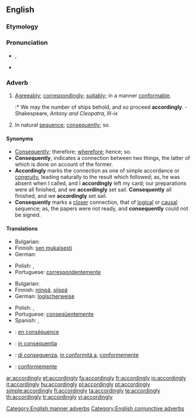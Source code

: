 ==English==

===Etymology===
{{suffix|according|ly}}

===Pronunciation===
* {{a|UK}} {{IPA|/əˈkɔː(ɹ).dɪŋ.li/}}, {{SAMPA|/@"kO:(r\).dIn.li/}}
* {{audio|en-us-accordingly.ogg|Audio (US)}}

===Adverb===
{{en-adv}}

# {{context|manner}} [[agreeably|Agreeably]]; [[correspondingly]]; [[suitably]]; in a manner [[conformable]].
#:* We may the number of ships behold, and so proceed '''accordingly'''. - Shakespeare, ''Antony and Cleopatra, III-ix''
# {{context|conjunctive}} In natural [[sequence]]; [[consequently]]; so.

====Synonyms====
* [[consequently|Consequently]]; therefore; [[wherefore]]; hence; so.
* '''Consequently''', indicates a connection between two things, the latter of which is done on account of the former.
* '''Accordingly''' marks the connection as one of simple accordance or [[congruity]], leading naturally to the result which followed; as, he was absent when I called, and I '''accordingly''' left my card; our preparations were all finished, and we '''accordingly''' set sail. '''Consequently''' all finished, and we '''accordingly''' set sail.
* '''Consequently''' marks a [[closer]] connection, that of [[logical]] or [[causal]] sequence; as, the papers were not ready, and '''consequently''' could not be signed.

====Translations====
{{trans-top|Agreeably; correspondingly; suitably; in a manner conformable}}
* Bulgarian: {{t|bg|съответно}}
* Finnish: [[sen mukaisesti]]
* German: {{t+|de|dementsprechend}}
{{trans-mid}}
* Polish: {{t|pl|odpowiednio}}, {{t|pl|stosownie}}
* Portuguese: [[correspondentemente]]
{{trans-bottom}}

{{trans-top|In natural sequence; consequently; so}}
* Bulgarian: {{t|bg|следователно}}
* Finnish: [[niinpä]], [[siispä]]
* German: [[logischerweise]]
{{trans-mid}}
* Polish: {{t+|pl|więc}}, {{t|pl|zatem}}
* Portuguese: [[conseqüentemente]]
* Spanish: {{t|es|por consiguiente}}, {{t-|es|consecuentemente}}
{{trans-bottom}}

{{checktrans-top}}
* {{ttbc|French}}: [[en conséquence]]
* {{ttbc|Interlingua}}: [[in consequentia]]
{{checktrans-mid}}
* {{ttbc|Italian}}: [[di conseguenza]], [[in conformità a]], [[conformemente]]
* {{ttbc|Portuguese}}: [[conformemente]]
{{checktrans-bottom}}

[[Category:English manner adverbs]]
[[Category:English conjunctive adverbs]]

[[ar:accordingly]]
[[et:accordingly]]
[[fa:accordingly]]
[[fr:accordingly]]
[[io:accordingly]]
[[it:accordingly]]
[[hu:accordingly]]
[[pl:accordingly]]
[[pt:accordingly]]
[[simple:accordingly]]
[[fi:accordingly]]
[[ta:accordingly]]
[[te:accordingly]]
[[th:accordingly]]
[[tr:accordingly]]
[[vi:accordingly]]